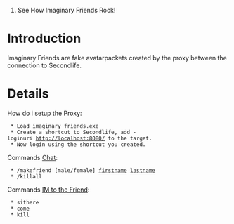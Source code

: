 #See How Imaginary Friends Rock!

= Introduction =

Imaginary Friends are fake avatarpackets created by the proxy between the connection to Secondlife.


= Details =

How do i setup the Proxy:
  * Load imaginary friends.exe
  * Create a shortcut to Secondlife, add -loginuri http://localhost:8080/ to the target.
  * Now login using the shortcut you created.

Commands [[Chat]]:
  * /makefriend [male/female] [[firstname]] [[lastname]]
  * /killall

Commands [[IM to the Friend]]:
  * sithere
  * come
  * kill




